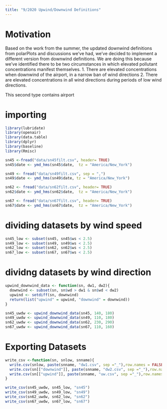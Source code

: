 ```yaml
---
title: "9/2020 Upwind/Downwind Definitions"
---
```


# Motivation 

Based on the work from the summer, the updated downwind definitions from polarPlots and discussions we've had, we've decided to implement a different version from downwind definitions. We are doing this because we've identified there to be two circumstances in which elevated pollutant concentrations manifest themselves. 
1. There are elevated concentrations when downwind of the airport, in a narrow ban of wind directions 
2. There are elevated concentrations in all wind directions during periods of low wind directions. 

This second type contains airport 

# importing 

```r
library(lubridate)
library(openair)
library(data.table)
library(dplyr)
library(baseline)
library(Rmisc)
```


```r
sn45 <-fread("data/sn45filt.csv", header= TRUE)
sn45$date <- ymd_hms(sn45$date,  tz = "America/New_York")

sn49 <- fread("data/sn49filt.csv", sep = ",")
sn49$date <- ymd_hms(sn49$date, tz = "America/New_York")

sn62 <- fread("data/sn62filt.csv", header= TRUE)
sn62$date <- ymd_hms(sn62$date,  tz = "America/New_York")

sn67 <- fread("data/sn67filt.csv", header= TRUE)
sn67$date <- ymd_hms(sn67$date,  tz = "America/New_York")
```




# dividing datasets by wind speed 

```r
sn45_low <- subset(sn45, sn45$ws < 2.5)
sn49_low <- subset(sn49, sn49$ws < 2.5)
sn62_low <- subset(sn62, sn62$ws < 2.5)
sn67_low <- subset(sn67, sn67$ws < 2.5)
```

# dividng datasets by wind direction 

```r
upwind_downwind_data <- function(sn, dw1, dw2){
  downwind <- subset(sn, sn$wd > dw1 & sn$wd < dw2)
  upwind <- setdiff(sn, downwind)
  return(list("upwind" = upwind, "downwind" = downwind))
}
```

```r
sn45_uwdw <- upwind_downwind_data(sn45, 140, 180)
sn49_uwdw <- upwind_downwind_data(sn49, 110, 180)
sn62_uwdw <- upwind_downwind_data(sn62, 230, 290)
sn67_uwdw <- upwind_downwind_data(sn67, 110, 160)

```

# Exporting Datasets 

```r
write_csv <-function(sn, snlow, snname){
  write.csv(snlow, paste(snname, "dw1.csv", sep ="_"),row.names = FALSE )
  write.csv(sn[["downwind"]], paste(snname, "dw2.csv", sep ="_"),row.names = FALSE )
  write.csv(sn[["upwind"]], paste(snname, "uw.csv", sep ="_"),row.names = FALSE )
}
```


```r
write_csv(sn45_uwdw, sn45_low, "sn45")
write_csv(sn49_uwdw, sn49_low, "sn49")
write_csv(sn62_uwdw, sn62_low, "sn62")
write_csv(sn67_uwdw, sn67_low, "sn67")
```


